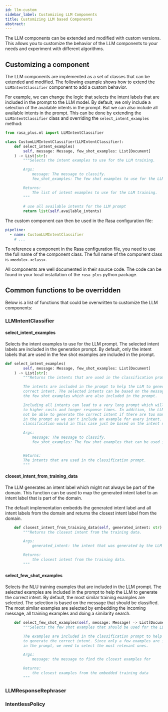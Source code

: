 ```yaml
---
id: llm-custom
sidebar_label: Customizing LLM Components
title: Customizing LLM based Components
abstract:
---
```



<RasaLabsLabel />

<RasaLabsBanner version="3.7.0b1" />

The LLM components can be extended and modified with custom versions. This
allows you to customize the behavior of the LLM components to your needs and
experiment with different algorithms.

## Customizing a component

The LLM components are implemented as a set of classes that can be extended
and modified. The following example shows how to extend the 
`LLMIntentClassifier` component to add a custom behavior.

For example, we can change the logic that selects the intent labels that are 
included in the prompt to the LLM model. By default, we only include a selection
of the available intents in the prompt. But we can also include all available
intents in the prompt. This can be done by extending the `LLMIntentClassifier`
class and overriding the `select_intent_examples` method:

```python
from rasa_plus.ml import LLMIntentClassifier

class CustomLLMIntentClassifier(LLMIntentClassifier):
    def select_intent_examples(
        self, message: Message, few_shot_examples: List[Document]
    ) -> List[str]:
        """Selects the intent examples to use for the LLM training.

        Args:
            message: The message to classify.
            few_shot_examples: The few shot examples to use for the LLM training.

        Returns:
            The list of intent examples to use for the LLM training.
        """
        
        # use all available intents for the LLM prompt
        return list(self.available_intents)
```

The custom component can then be used in the Rasa configuration file:

```yaml title="config.yml"
pipeline:
  - name: CustomLLMIntentClassifier
    # ...
```

To reference a component in the Rasa configuration file, you need to use the
full name of the component class. The full name of the component class is
`<module>.<class>`.

All components are well documented in their source code. The code can 
be found in your local installation of the `rasa_plus` python package. 

## Common functions to be overridden
Below is a list of functions that could be overwritten to customize the LLM
components:

### LLMIntentClassifier

#### select_intent_examples

Selects the intent examples to use for the LLM prompt. The selected intent 
labels are included in the generation prompt. By default, only the intent
labels that are used in the few shot examples are included in the prompt.

```python
def select_intent_examples(
        self, message: Message, few_shot_examples: List[Document]
    ) -> List[str]:
        """Returns the intents that are used in the classification prompt.

        The intents are included in the prompt to help the LLM to generate the
        correct intent. The selected intents can be based on the message or on
        the few shot examples which are also included in the prompt.

        Including all intents can lead to a very long prompt which will lead
        to higher costs and longer response times. In addition, the LLM might
        not be able to generate the correct intent if there are too many intents
        in the prompt as we can't include an example for every intent. The
        classification would in this case just be based on the intent name.

        Args:
            message: The message to classify.
            few_shot_examples: The few shot examples that can be used in the prompt.


        Returns:
        The intents that are used in the classification prompt.
        """
```

#### closest_intent_from_training_data
The LLM generates an intent label which 
might not always be part of the domain. This function can be used to map the
generated intent label to an intent label that is part of the domain.

The default implementation embedds the generated intent label and all intent
labels from the domain and returns the closest intent label from the domain.

```python
    def closest_intent_from_training_data(self, generated_intent: str) -> Optional[str]:
        """Returns the closest intent from the training data.

        Args:
            generated_intent: the intent that was generated by the LLM

        Returns:
            the closest intent from the training data.
        """
```

#### select_few_shot_examples

Selects the NLU training examples that are included in the LLM prompt. The
selected examples are included in the prompt to help the LLM to generate the
correct intent. By default, the most similar training examples are selected. 
The selection is based on the message that should be classified. The most
similar examples are selected by embedding the incoming message, all training
examples and doing a similarity search.

```python
    def select_few_shot_examples(self, message: Message) -> List[Document]:
        """Selects the few shot examples that should be used for the LLM prompt.

        The examples are included in the classification prompt to help the LLM
        to generate the correct intent. Since only a few examples are included
        in the prompt, we need to select the most relevant ones.

        Args:
            message: the message to find the closest examples for

        Returns:
            the closest examples from the embedded training data
        """
```

### LLMResponseRephraser

### IntentlessPolicy